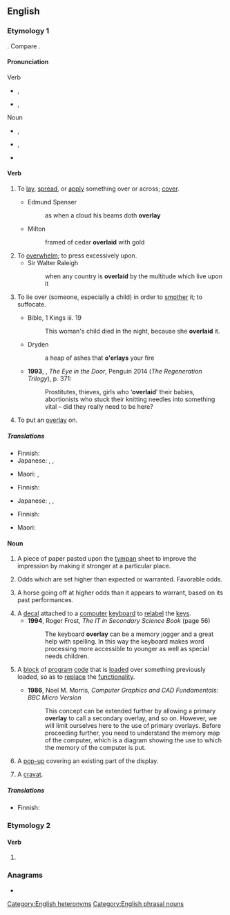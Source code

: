 ==English==
{{wikipedia|dab=overlay}}

===Etymology 1===
{{prefix|en|over|lay}}. Compare {{m|en|overlie}}.

====Pronunciation====
; Verb
* {{a|RP}} {{enPR|ō'və-lāʹ}}, {{IPA|/ˌəʊ.vəˈleɪ/|lang=en}}
* {{a|GenAm}} {{enPR|ō'vər-lāʹ}}, {{IPA|/ˌoʊvɚˈleɪ/|lang=en}}
; Noun
* {{a|RP}} {{enPR|ōʹvə-lā'}}, {{IPA|/ˈəʊ.vəˌleɪ/|lang=en}}
* {{a|GenAm}} {{enPR|ōʹvər-lā'}}, {{IPA|/ˈoʊvɚˌleɪ/|lang=en}}
* {{rhymes|eɪ|lang=en}}

====Verb====
{{en-verb|overlays|overlaying|overlaid|past2=overlayed}}

# {{lb|en|transitive}} To [[lay]], [[spread]], or [[apply]] something over or across; [[cover]].
#* Edmund Spenser
#*: as when a cloud his beams doth '''overlay'''
#* Milton
#*: framed of cedar '''overlaid''' with gold
# To [[overwhelm]]; to press excessively upon.
#* Sir Walter Raleigh
#*: when any country is '''overlaid''' by the multitude which live upon it
# {{lb|en|transitive|now|_|rare|archaic}} To lie over (someone, especially a child) in order to [[smother]] it; to suffocate. {{defdate|from 14th c.}}
#* Bible, 1 Kings iii. 19
#*: This woman's child died in the night, because she '''overlaid''' it.
#* Dryden
#*: a heap of ashes that '''o'erlays''' your fire
#* '''1993''', {{w|Pat Barker}}, ''The Eye in the Door'', Penguin 2014 (''The Regeneration Trilogy''), p. 371:
#*: Prostitutes, thieves, girls who ‘'''overlaid'''’ their babies, abortionists who stuck their knitting needles into something vital – did they really need to be here?
# {{lb|en|transitive|printing}} To put an [[overlay#Noun|overlay]] on.

=====Translations=====
{{trans-top|to lay, or [[spread]], something over or across; to [[cover]]}}
* Finnish: {{t+|fi|päällystää}}
* Japanese: {{t+|ja|乗せる|tr=[[のせる]], noseru}}, {{t+|ja|被せる|tr=[[かぶせる]], kabuseru}}, {{t+|ja|覆う|tr=[[おおう]], ōu}}
{{trans-mid}}
* Maori: {{t|mi|paparua}}, {{t|mi|whakakikorua}}
{{trans-bottom}}

{{trans-see|overwhelm}}

{{trans-top|to smother with a close covering, or by lying upon}}
* Finnish: {{t+|fi|tukahduttaa}}
{{trans-mid}}
* Japanese: {{t+|ja|乗せる|tr=[[のせる]], noseru}}, {{t+|ja|被せる|tr=[[かぶせる]], kabuseru}}, {{t+|ja|覆う|tr=[[おおう]], ōu}}
{{trans-bottom}}

{{trans-top|to put an overlay on}}
* Finnish: {{t+|fi|peittää}}
{{trans-mid}}
* Maori: {{t|mi|whakakikorua}}
{{trans-bottom}}

====Noun====
{{en-noun}}

# {{lb|en|printing}} A piece of paper pasted upon the [[tympan]] sheet to improve the impression by making it stronger at a particular place.
# {{lb|en|betting}} Odds which are set higher than expected or warranted. Favorable odds.
# {{lb|en|horse racing}} A horse going off at higher odds than it appears to warrant, based on its past performances.
# A [[decal]] attached to a [[computer]] [[keyboard]] to [[relabel]] the [[key]]s.
#* '''1994''', Roger Frost, ''The IT in Secondary Science Book'' (page 56)
#*: The keyboard '''overlay''' can be a memory jogger and a great help with spelling. In this way the keyboard makes word processing more accessible to younger as well as special needs children.
# {{lb|en|programming}} A [[block]] of [[program]] [[code]] that is [[load]]ed over something previously loaded, so as to [[replace]] the [[functionality]].
#* '''1986''', Noel M. Morris, ''Computer Graphics and CAD Fundamentals: BBC Micro Version''
#*: This concept can be extended further by allowing a primary '''overlay''' to call a secondary overlay, and so on. However, we will limit ourselves here to the use of primary overlays. Before proceeding further, you need to understand the memory map of the computer, which is a diagram showing the use to which the memory of the computer is put.
# {{lb|en|internet}} A [[pop-up]] covering an existing part of the display.
# {{lb|en|Scotland}} A [[cravat]].

=====Translations=====
{{trans-top|printing: piece of paper}}
* Finnish: {{t|fi|peitepaperi}}
{{trans-mid}}
{{trans-bottom}}

{{trans-top|betting: odds which are higher than expected}}
{{trans-mid}}
{{trans-bottom}}

{{trans-top|horse racing}}
{{trans-mid}}
{{trans-bottom}}

===Etymology 2===

====Verb====
{{head|en|verb form}}

# {{en-simple past of|overlie}}

===Anagrams===
* {{anagrams|en|a=aelorvy|lay over|layover}}

[[Category:English heteronyms]]
[[Category:English phrasal nouns]]